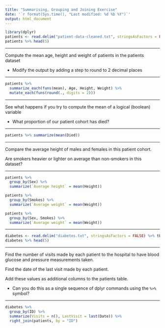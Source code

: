 ```yaml
---
title: "Summarising, Grouping and Joining Exercise"
date: '`r format(Sys.time(), "Last modified: %d %b %Y")`'
output: html_document
---
```


```r
library(dplyr)
patients <- read.delim("patient-data-cleaned.txt", stringsAsFactors = FALSE) %>% tbl_df
patients %>% head(5)
```

******

Compute the mean age, height and weight of patients in the patients dataset

- Modify the output by adding a step to round to 2 decimal places

******

```r
patients %>%
  summarize_each(funs(mean), Age, Height, Weight) %>%
  mutate_each(funs(round(., digits = 2)))
```

******

See what happens if you try to compute the mean of a logical (boolean) variable

- What proportion of our patient cohort has died?

******

```r
patients %>% summarize(mean(Died))
```

******

Compare the average height of males and females in this patient cohort.

Are smokers heavier or lighter on average than non-smokers in this dataset?

******

```r
patients %>%
  group_by(Sex) %>%
  summarize(`Average height` = mean(Height))

patients %>%
  group_by(Smokes) %>%
  summarize(`Average weight` = mean(Weight))

patients %>%
  group_by(Sex, Smokes) %>%
  summarize(`Average weight` = mean(Weight))
```

******

```r
diabetes <- read.delim("diabetes.txt", stringsAsFactors = FALSE) %>% tbl_df
diabetes %>% head(5)
```

******

Find the number of visits made by each patient to the hospital to have blood glucose and pressure measurements taken.

Find the date of the last visit made by each patient.

Add these values as additional columns to the patients table.

- Can you do this as a single sequence of dplyr commands using the `%>%` symbol?

******

```r
diabetes %>%
  group_by(ID) %>%
  summarize(Visits = n(), LastVisit = last(Date)) %>%
  right_join(patients, by = "ID")
```

